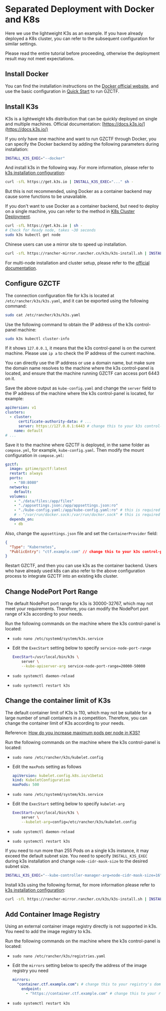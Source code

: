 
# Separated Deployment with Docker and K8s

Here we use the lightweight K3s as an example. If you have already deployed a K8s cluster, you can refer to the subsequent configuration for similar settings.

<Callout type="warning">

Please read the entire tutorial before proceeding, otherwise the deployment result may not meet expectations.

</Callout>

## Install Docker

You can find the installation instructions on the [Docker official website](https://docs.docker.com/engine/install/), and use the basic configuration in [Quick Start](/quick-start) to run GZCTF.

## Install K3s

K3s is a lightweight k8s distribution that can be quickly deployed on single and multiple machines. Official documentation: [https://docs.k3s.io/](https://docs.k3s.io/)

<Callout type="info">

If you only have one machine and want to run GZCTF through Docker, you can specify the Docker backend by adding the following parameters during installation:

```bash
INSTALL_K3S_EXEC="--docker"
```

And install k3s in the following way. For more information, please refer to [k3s installation configuration](https://docs.k3s.io/installation/configuration):

```bash
curl -sfL https://get.k3s.io | INSTALL_K3S_EXEC="..." sh -
```

But this is not recommended, using Docker as a container backend may cause some functions to be unavailable.

If you don't want to use Docker as a container backend, but need to deploy on a single machine, you can refer to the method in [K8s Cluster Deployment](/deployment/k8s-only).

</Callout>

```bash
curl -sfL https://get.k3s.io | sh -
# Check for Ready node, takes ~30 seconds
sudo k3s kubectl get node
```

<Callout type="info">

Chinese users can use a mirror site to speed up installation.

```bash
curl -sfL https://rancher-mirror.rancher.cn/k3s/k3s-install.sh | INSTALL_K3S_MIRROR=cn sh -
```

</Callout>

For multi-node installation and cluster setup, please refer to the [official documentation](https://docs.k3s.io/en/quick-start).

## Configure GZCTF

The connection configuration file for k3s is located at `/etc/rancher/k3s/k3s.yaml`, and it can be exported using the following command:

```bash
sudo cat /etc/rancher/k3s/k3s.yaml
```

Use the following command to obtain the IP address of the k3s control-panel machine:

```bash
sudo k3s kubectl cluster-info
```

<Callout type="info">

If it shows `127.0.0.1`, it means that the k3s control-panel is on the current machine. Please use `ip a` to check the IP address of the current machine.

You can directly use the IP address or use a domain name, but make sure the domain name resolves to the machine where the k3s control-panel is located, and ensure that the machine running GZCTF can access port 6443 on it.

</Callout>

Save the above output as `kube-config.yaml` and change the `server` field to the IP address of the machine where the k3s control-panel is located, for example:

```yaml
apiVersion: v1
clusters:
  - cluster:
      certificate-authority-data: # ...
      server: https://127.0.0.1:6443 # change this to your k3s control-panel's IP or domain
    name: default
# ...
```

Save it to the machine where GZCTF is deployed, in the same folder as `compose.yml`, for example, `kube-config.yaml`.
Then modify the mount configuration in `compose.yml`:

```yaml
gzctf:
  image: gztime/gzctf:latest
  restart: always
  ports:
    - "80:8080"
  networks:
    default:
  volumes:
    - "./data/files:/app/files"
    - "./appsettings.json:/app/appsettings.json:ro"
    - "./kube-config.yaml:/app/kube-config.yaml:ro" # this is required for k8s deployment
    # - "/var/run/docker.sock:/var/run/docker.sock" # this is required for docker deployment
  depends_on:
    - db
```

Also, change the `appsettings.json` file and set the `ContainerProvider` field:

```json
{
  "Type": "Kubernetes",
  "PublicEntry": "ctf.example.com" // change this to your k3s control-panel's IP or domain
}
```

Restart GZCTF, and then you can use k3s as the container backend. Users who have already used k8s can also refer to the above configuration process to integrate GZCTF into an existing k8s cluster.

## Change NodePort Port Range

The default NodePort port range for k3s is 30000-32767, which may not meet your requirements. Therefore, you can modify the NodePort port range of k3s according to your needs.

Run the following commands on the machine where the k3s control-panel is located:

- `sudo nano /etc/systemd/system/k3s.service`
- Edit the `ExecStart` setting below to specify `service-node-port-range`

  ```bash
  ExecStart=/usr/local/bin/k3s \
      server \
      --kube-apiserver-arg service-node-port-range=20000-50000
  ```

- `sudo systemctl daemon-reload`
- `sudo systemctl restart k3s`

## Change the container limit of K3s

The default container limit of K3s is 110, which may not be suitable for a large number of small containers in a competition. Therefore, you can change the container limit of K3s according to your needs.

<Callout type="info">

Reference: [How do you increase maximum pods per node in K3S?](https://stackoverflow.com/questions/65894616/how-do-you-increase-maximum-pods-per-node-in-k3s)

</Callout>

Run the following commands on the machine where the k3s control-panel is located:

- `sudo nano /etc/rancher/k3s/kubelet.config`
- Edit the `maxPods` setting as follows

  ```yaml
  apiVersion: kubelet.config.k8s.io/v1beta1
  kind: KubeletConfiguration
  maxPods: 500
  ```

- `sudo nano /etc/systemd/system/k3s.service`

- Edit the `ExecStart` setting below to specify `kubelet-arg`

  ```bash
  ExecStart=/usr/local/bin/k3s \
      server \
      --kubelet-arg=config=/etc/rancher/k3s/kubelet.config
  ```

- `sudo systemctl daemon-reload`
- `sudo systemctl restart k3s`

<Callout type="info">

If you need to run more than 255 Pods on a single k3s instance, it may exceed the default subnet size. You need to specify `INSTALL_K3S_EXEC` during k3s installation and change `node-cidr-mask-size` to the desired subnet size.

```bash
INSTALL_K3S_EXEC="--kube-controller-manager-arg=node-cidr-mask-size=16"
```

Install k3s using the following format, for more information please refer to [k3s installation configuration](https://docs.k3s.io/installation/configuration):

```bash
curl -sfL https://rancher-mirror.rancher.cn/k3s/k3s-install.sh | INSTALL_K3S_EXEC="..." sh -
```

</Callout>

## Add Container Image Registry

Using an external container image registry directly is not supported in k3s. You need to add the image registry to k3s.

Run the following commands on the machine where the k3s control-panel is located:

- `sudo nano /etc/rancher/k3s/registries.yaml`

- Edit the `mirrors` setting below to specify the address of the image registry you need

  ```yaml
  mirrors:
    "container.ctf.example.com": # change this to your registry's domain
      endpoint:
        - "https://container.ctf.example.com" # change this to your registry's domain
  ```

- `sudo systemctl restart k3s`
